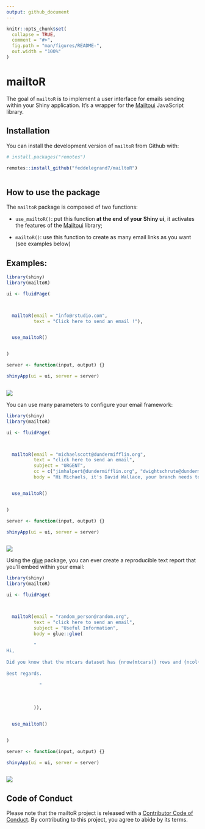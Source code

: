 ```yaml
---
output: github_document
---
```


<!-- README.md is generated from README.Rmd. Please edit that file -->

```r
knitr::opts_chunk$set(
  collapse = TRUE,
  comment = "#>",
  fig.path = "man/figures/README-",
  out.width = "100%"
)
```

# mailtoR

<!-- badges: start -->
<!-- badges: end -->

The goal of `mailtoR` is to implement a user interface for emails sending within your Shiny application. It's a wrapper for the [Mailtoui](https://mailtoui.com/#menu) JavaScript library. 

## Installation

You can install the development version of `mailtoR` from Github with: 

```r

# install.packages("remotes")

remotes::install_github("feddelegrand7/mailtoR")



```


## How to use the package 


The `mailtoR` package is composed of two functions: 

+ `use_mailtoR()`: put this function __at the end of your Shiny ui__, it activates the features of the [Mailtoui](https://mailtoui.com/#menu) library;

+ `mailtoR()`: use this function to create as many email links as you want (see examples below)


## Examples: 

```r

library(shiny)
library(mailtoR)

ui <- fluidPage(



  mailtoR(email = "info@rstudio.com",
          text = "Click here to send an email !"),


  use_mailtoR()


)

server <- function(input, output) {}

shinyApp(ui = ui, server = server)



```

![](man/figures/mailtoRexample1.gif)

You can use many parameters to configure your email framework: 


```r

library(shiny)
library(mailtoR)

ui <- fluidPage(



  mailtoR(email = "michaelscott@dundermifflin.org",
          text = "click here to send an email", 
          subject = "URGENT", 
          cc = c("jimhalpert@dundermifflin.org", "dwightschrute@dundermifflin.org"), 
          body = "Hi Michaels, it's David Wallace, your branch needs to make more sales !!!!!!!"),


  use_mailtoR()


)

server <- function(input, output) {}

shinyApp(ui = ui, server = server)



```
![](man/figures/mailtoRexample2.gif)

Using the [glue](https://CRAN.R-project.org/package=glue) package, you can ever create a reproducible text report that you'll embed within your email: 




```r

library(shiny)
library(mailtoR)

ui <- fluidPage(



  mailtoR(email = "random_person@random.org",
          text = "click here to send an email", 
          subject = "Useful Information", 
          body = glue::glue(
          
          "
Hi,
          
Did you know that the mtcars dataset has {nrow(mtcars)} rows and {ncol(mtcars)} columns ? 
            
Best regards. 
            
            "
            
            
            
          )),


  use_mailtoR()


)

server <- function(input, output) {}

shinyApp(ui = ui, server = server)



```

![](man/figures/mailtoRexample3.gif)

## Code of Conduct

Please note that the mailtoR project is released with a [Contributor Code of Conduct](https://contributor-covenant.org/version/2/0/CODE_OF_CONDUCT.html). By contributing to this project, you agree to abide by its terms.







































